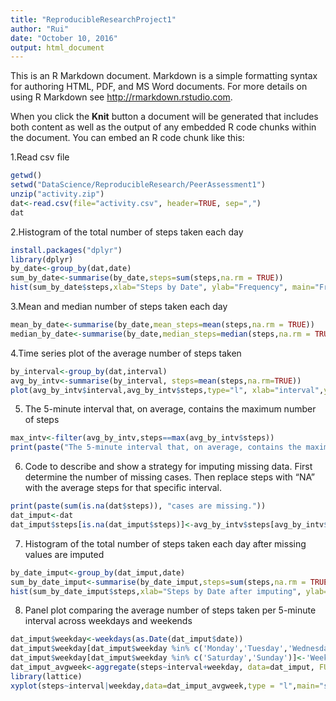 ```yaml
---
title: "ReproducibleResearchProject1"
author: "Rui"
date: "October 10, 2016"
output: html_document
---
```


This is an R Markdown document. Markdown is a simple formatting syntax for authoring HTML, PDF, and MS Word documents. For more details on using R Markdown see <http://rmarkdown.rstudio.com>.

When you click the **Knit** button a document will be generated that includes both content as well as the output of any embedded R code chunks within the document. You can embed an R code chunk like this:

1.Read csv file
```r
getwd()
setwd("DataScience/ReproducibleResearch/PeerAssessment1")
unzip("activity.zip")
dat<-read.csv(file="activity.csv", header=TRUE, sep=",")
dat
```

2.Histogram of the total number of steps taken each day
```r
install.packages("dplyr")
library(dplyr)
by_date<-group_by(dat,date)   
sum_by_date<-summarise(by_date,steps=sum(steps,na.rm = TRUE))
hist(sum_by_date$steps,xlab="Steps by Date", ylab="Frequency", main="Frequency of Total Steps per Day")
```
3.Mean and median number of steps taken each day
```r
mean_by_date<-summarise(by_date,mean_steps=mean(steps,na.rm = TRUE))
median_by_date<-summarise(by_date,median_steps=median(steps,na.rm = TRUE))
```

4.Time series plot of the average number of steps taken
```r
by_interval<-group_by(dat,interval)
avg_by_intv<-summarise(by_interval, steps=mean(steps,na.rm=TRUE))
plot(avg_by_intv$interval,avg_by_intv$steps,type="l", xlab="interval",ylab="steps")
```

5. The 5-minute interval that, on average, contains the maximum number of steps
```r
max_intv<-filter(avg_by_intv,steps==max(avg_by_intv$steps))
print(paste("The 5-minute interval that, on average, contains the maximum number of steps is ", max_intv$interval))
```

6. Code to describe and show a strategy for imputing missing data. First determine the number of missing cases. Then replace steps with "NA" with the average steps for that specific interval.
```r
print(paste(sum(is.na(dat$steps)), "cases are missing."))
dat_imput<-dat
dat_imput$steps[is.na(dat_imput$steps)]<-avg_by_intv$steps[avg_by_intv$interval==dat_imput$interval[is.na(dat_imput$steps)]]

```

7. Histogram of the total number of steps taken each day after missing values are imputed
```r
by_date_imput<-group_by(dat_imput,date)   
sum_by_date_imput<-summarise(by_date_imput,steps=sum(steps,na.rm = TRUE))
hist(sum_by_date_imput$steps,xlab="Steps by Date after imputing", ylab="Frequency", main="Frequency of Total Steps per Day after imputing")
```

8. Panel plot comparing the average number of steps taken per 5-minute interval across weekdays and weekends
```r
dat_imput$weekday<-weekdays(as.Date(dat_imput$date))
dat_imput$weekday[dat_imput$weekday %in% c('Monday','Tuesday','Wednesday','Thursday','Friday')]<-'Weekday'
dat_imput$weekday[dat_imput$weekday %in% c('Saturday','Sunday')]<-'Weekend'
dat_imput_avgweek<-aggregate(steps~interval+weekday, data=dat_imput, FUN = mean)
library(lattice)
xyplot(steps~interval|weekday,data=dat_imput_avgweek,type = "l",main="steps taken by interval")
```

